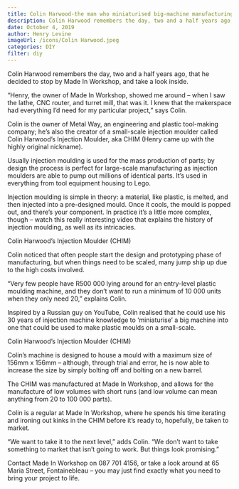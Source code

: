 ```yaml
---
title: Colin Harwood-the man who miniaturised big-machine manufacturing
description: Colin Harwood remembers the day, two and a half years ago, that he decided to stop by Made In Workshop, and take a look inside. “Henry, the owner of Made In Workshop, showed me around – when I saw the lathe, CNC router, and turret mill, that was it. I knew that the makerspace had everything I’d need for my particular project,” says Colin.
date: October 4, 2019
author: Henry Levine
imageUrl: /icons/Colin Harwood.jpeg
categories: DIY
filter: diy
---
```


Colin Harwood remembers the day, two and a half years ago, that he decided to stop by Made In Workshop, and take a look inside.

“Henry, the owner of Made In Workshop, showed me around – when I saw the lathe, CNC router, and turret mill, that was it. I knew that the makerspace had everything I’d need for my particular project,” says Colin.

Colin is the owner of Metal Way, an engineering and plastic tool-making company; he’s also the creator of a small-scale injection moulder called Colin Harwood’s Injection Moulder, aka CHIM (Henry came up with the highly original nickname).

Usually injection moulding is used for the mass production of parts; by design the process is perfect for large-scale manufacturing as injection moulders are able to pump out millions of identical parts. It’s used in everything from tool equipment housing to Lego.

Injection moulding is simple in theory: a material, like plastic, is melted, and then injected into a pre-designed mould. Once it cools, the mould is popped out, and there’s your component. In practice it’s a little more complex, though – watch this really interesting video that explains the history of injection moulding, as well as its intricacies.



Colin Harwood’s Injection Moulder (CHIM)

Colin noticed that often people start the design and prototyping phase of manufacturing, but when things need to be scaled, many jump ship up due to the high costs involved.

“Very few people have R500 000 lying around for an entry-level plastic moulding machine, and they don’t want to run a minimum of 10 000 units when they only need 20,” explains Colin.

Inspired by a Russian guy on YouTube, Colin realised that he could use his 30 years of injection machine knowledge to ‘miniaturise’ a big machine into one that could be used to make plastic moulds on a small-scale.


Colin Harwood’s Injection Moulder (CHIM)

Colin’s machine is designed to house a mould with a maximum size of 156mm x 156mm – although, through trial and error, he is now able to increase the size by simply bolting off and bolting on a new barrel.

The CHIM was manufactured at Made In Workshop, and allows for the manufacture of low volumes with short runs (and low volume can mean anything from 20 to 100 000 parts).

Colin is a regular at Made In Workshop, where he spends his time iterating and ironing out kinks in the CHIM before it’s ready to, hopefully, be taken to market.

“We want to take it to the next level,” adds Colin. “We don’t want to take something to market that isn’t going to work. But things look promising.”

Contact Made In Workshop on 087 701 4156, or take a look around at 65 Maria Street, Fontainebleau – you may just find exactly what you need to bring your project to life.